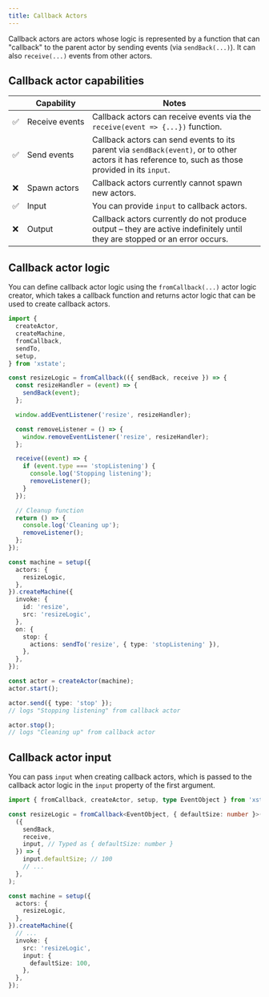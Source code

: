 ```yaml
---
title: Callback Actors
---
```


Callback actors are actors whose logic is represented by a function that can "callback" to the parent actor by sending events (via `sendBack(...)`). It can also `receive(...)` events from other actors.

## Callback actor capabilities

|     | Capability          | Notes                                                                                                                                               |
| --- | ------------------- | --------------------------------------------------------------------------------------------------------------------------------------------------- |
| ✅  | Receive&nbsp;events | Callback actors can receive events via the `receive(event => {...})` function.                                                                      |
| ✅  | Send events         | Callback actors can send events to its parent via `sendBack(event)`, or to other actors it has reference to, such as those provided in its `input`. |
| ❌  | Spawn actors        | Callback actors currently cannot spawn new actors.                                                                                                  |
| ✅  | Input               | You can provide `input` to callback actors.                                                                                                         |
| ❌  | Output              | Callback actors currently do not produce output – they are active indefinitely until they are stopped or an error occurs.                           |

## Callback actor logic

You can define callback actor logic using the `fromCallback(...)` actor logic creator, which takes a callback function and returns actor logic that can be used to create callback actors.

```ts
import {
  createActor,
  createMachine,
  fromCallback,
  sendTo,
  setup,
} from 'xstate';

const resizeLogic = fromCallback(({ sendBack, receive }) => {
  const resizeHandler = (event) => {
    sendBack(event);
  };

  window.addEventListener('resize', resizeHandler);

  const removeListener = () => {
    window.removeEventListener('resize', resizeHandler);
  };

  receive((event) => {
    if (event.type === 'stopListening') {
      console.log('Stopping listening');
      removeListener();
    }
  });

  // Cleanup function
  return () => {
    console.log('Cleaning up');
    removeListener();
  };
});

const machine = setup({
  actors: {
    resizeLogic,
  },
}).createMachine({
  invoke: {
    id: 'resize',
    src: 'resizeLogic',
  },
  on: {
    stop: {
      actions: sendTo('resize', { type: 'stopListening' }),
    },
  },
});

const actor = createActor(machine);
actor.start();

actor.send({ type: 'stop' });
// logs "Stopping listening" from callback actor

actor.stop();
// logs "Cleaning up" from callback actor
```

## Callback actor input

You can pass `input` when creating callback actors, which is passed to the callback actor logic in the `input` property of the first argument.

```ts
import { fromCallback, createActor, setup, type EventObject } from 'xstate';

const resizeLogic = fromCallback<EventObject, { defaultSize: number }>(
  ({
    sendBack,
    receive,
    input, // Typed as { defaultSize: number }
  }) => {
    input.defaultSize; // 100
    // ...
  },
);

const machine = setup({
  actors: {
    resizeLogic,
  },
}).createMachine({
  // ...
  invoke: {
    src: 'resizeLogic',
    input: {
      defaultSize: 100,
    },
  },
});
```
